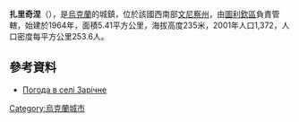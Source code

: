{{coord|48|42|6|N|28|47|38|E|scale:30000|display=title}}

'''扎里奇涅'''（{{lang-uk|Зарічне}}），是[[烏克蘭|烏克蘭]]的城鎮，位於該國西南部[[文尼察州|文尼察州]]，由[[圖利欽區|圖利欽區]]負責管轄，始建於1964年，面積5.41平方公里，海拔高度235米，2001年人口1,372，人口密度每平方公里253.6人。

==參考資料==
* [http://weather.in.ua/ua/vinnickaja/8559 Погода в селі Зарічне] {{Wayback|url=http://weather.in.ua/ua/vinnickaja/8559 |date=20111220080801 }}

{{Ukraine-geo-stub}}
[[Category:烏克蘭城市|Category:烏克蘭城市]]